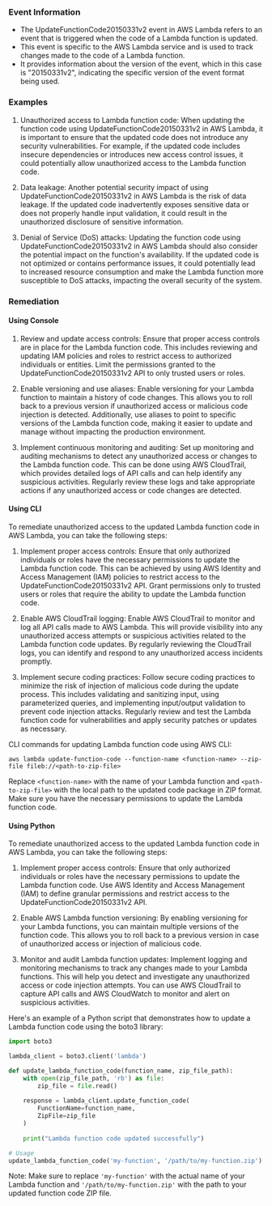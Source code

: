 
### Event Information

- The UpdateFunctionCode20150331v2 event in AWS Lambda refers to an event that is triggered when the code of a Lambda function is updated.
- This event is specific to the AWS Lambda service and is used to track changes made to the code of a Lambda function.
- It provides information about the version of the event, which in this case is "20150331v2", indicating the specific version of the event format being used.


### Examples

1. Unauthorized access to Lambda function code: When updating the function code using UpdateFunctionCode20150331v2 in AWS Lambda, it is important to ensure that the updated code does not introduce any security vulnerabilities. For example, if the updated code includes insecure dependencies or introduces new access control issues, it could potentially allow unauthorized access to the Lambda function code.

2. Data leakage: Another potential security impact of using UpdateFunctionCode20150331v2 in AWS Lambda is the risk of data leakage. If the updated code inadvertently exposes sensitive data or does not properly handle input validation, it could result in the unauthorized disclosure of sensitive information.

3. Denial of Service (DoS) attacks: Updating the function code using UpdateFunctionCode20150331v2 in AWS Lambda should also consider the potential impact on the function's availability. If the updated code is not optimized or contains performance issues, it could potentially lead to increased resource consumption and make the Lambda function more susceptible to DoS attacks, impacting the overall security of the system.

### Remediation

#### Using Console

1. Review and update access controls: Ensure that proper access controls are in place for the Lambda function code. This includes reviewing and updating IAM policies and roles to restrict access to authorized individuals or entities. Limit the permissions granted to the UpdateFunctionCode20150331v2 API to only trusted users or roles.

2. Enable versioning and use aliases: Enable versioning for your Lambda function to maintain a history of code changes. This allows you to roll back to a previous version if unauthorized access or malicious code injection is detected. Additionally, use aliases to point to specific versions of the Lambda function code, making it easier to update and manage without impacting the production environment.

3. Implement continuous monitoring and auditing: Set up monitoring and auditing mechanisms to detect any unauthorized access or changes to the Lambda function code. This can be done using AWS CloudTrail, which provides detailed logs of API calls and can help identify any suspicious activities. Regularly review these logs and take appropriate actions if any unauthorized access or code changes are detected.

#### Using CLI

To remediate unauthorized access to the updated Lambda function code in AWS Lambda, you can take the following steps:

1. Implement proper access controls: Ensure that only authorized individuals or roles have the necessary permissions to update the Lambda function code. This can be achieved by using AWS Identity and Access Management (IAM) policies to restrict access to the UpdateFunctionCode20150331v2 API. Grant permissions only to trusted users or roles that require the ability to update the Lambda function code.

2. Enable AWS CloudTrail logging: Enable AWS CloudTrail to monitor and log all API calls made to AWS Lambda. This will provide visibility into any unauthorized access attempts or suspicious activities related to the Lambda function code updates. By regularly reviewing the CloudTrail logs, you can identify and respond to any unauthorized access incidents promptly.

3. Implement secure coding practices: Follow secure coding practices to minimize the risk of injection of malicious code during the update process. This includes validating and sanitizing input, using parameterized queries, and implementing input/output validation to prevent code injection attacks. Regularly review and test the Lambda function code for vulnerabilities and apply security patches or updates as necessary.

CLI commands for updating Lambda function code using AWS CLI:

```
aws lambda update-function-code --function-name <function-name> --zip-file fileb://<path-to-zip-file>
```

Replace `<function-name>` with the name of your Lambda function and `<path-to-zip-file>` with the local path to the updated code package in ZIP format. Make sure you have the necessary permissions to update the Lambda function code.

#### Using Python

To remediate unauthorized access to the updated Lambda function code in AWS Lambda, you can take the following steps:

1. Implement proper access controls: Ensure that only authorized individuals or roles have the necessary permissions to update the Lambda function code. Use AWS Identity and Access Management (IAM) to define granular permissions and restrict access to the UpdateFunctionCode20150331v2 API.

2. Enable AWS Lambda function versioning: By enabling versioning for your Lambda functions, you can maintain multiple versions of the function code. This allows you to roll back to a previous version in case of unauthorized access or injection of malicious code.

3. Monitor and audit Lambda function updates: Implement logging and monitoring mechanisms to track any changes made to your Lambda functions. This will help you detect and investigate any unauthorized access or code injection attempts. You can use AWS CloudTrail to capture API calls and AWS CloudWatch to monitor and alert on suspicious activities.

Here's an example of a Python script that demonstrates how to update a Lambda function code using the boto3 library:

```python
import boto3

lambda_client = boto3.client('lambda')

def update_lambda_function_code(function_name, zip_file_path):
    with open(zip_file_path, 'rb') as file:
        zip_file = file.read()
    
    response = lambda_client.update_function_code(
        FunctionName=function_name,
        ZipFile=zip_file
    )
    
    print("Lambda function code updated successfully")

# Usage
update_lambda_function_code('my-function', '/path/to/my-function.zip')
```

Note: Make sure to replace `'my-function'` with the actual name of your Lambda function and `'/path/to/my-function.zip'` with the path to your updated function code ZIP file.

